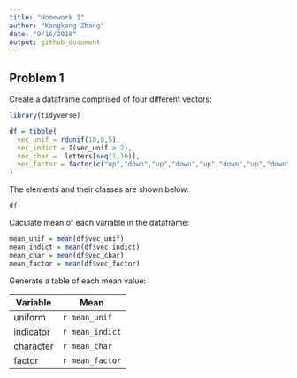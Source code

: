 ```yaml
---
title: "Homework 1"
author: "Kangkang Zhang"
date: "9/16/2018"
output: github_document
---
```


## Problem 1

Create a dataframe comprised of four different vectors:
```r
library(tidyverse)
```

```r

df = tibble(
  vec_unif = rdunif(10,0,5),
  vec_indict = I(vec_unif > 2),
  vec_char =  letters[seq(1,10)],
  vec_factor = factor(c("up","down","up","down","up","down","up","down","up","down"))
)

```

The elements and their classes are shown below:

```r
df
```


Caculate mean of each variable in the dataframe:
```r
mean_unif = mean(df$vec_unif)
mean_indict = mean(df$vec_indict)
mean_char = mean(df$vec_char)
mean_factor = mean(df$vec_factor)
```

Generate a table of each mean value:

  Variable    |    Mean
------------- | -------------
     uniform  | `r mean_unif`
indicator  | `r mean_indict`
character  | `r mean_char`
factor  | `r mean_factor`
